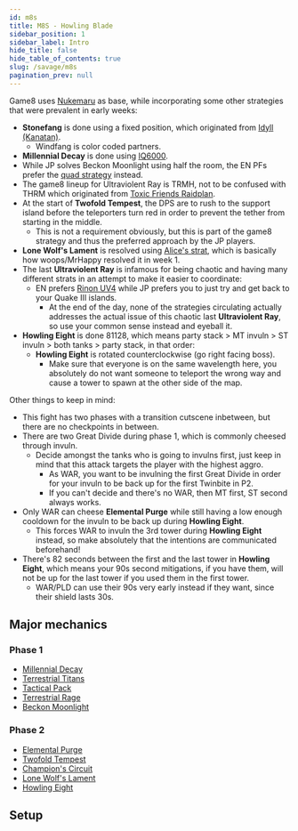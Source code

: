 ```yaml
---
id: m8s
title: M8S - Howling Blade
sidebar_position: 1
sidebar_label: Intro
hide_title: false
hide_table_of_contents: true
slug: /savage/m8s
pagination_prev: null
---
```


Game8 uses [Nuke](https://www.youtube.com/watch?v=Pqxs9VBKn74)[maru](https://www.youtube.com/watch?v=HnFCYfJ-HaM) as base, while incorporating some other strategies that were prevalent in early weeks:
- **Stonefang** is done using a fixed position, which originated from [Idyll (Kanatan)](http://kanatan.info/archives/39556775.html).
  - Windfang is color coded partners.
- **Millennial Decay** is done using [IQ6000](https://x.com/yukiusa_14/status/1908541388968558841).
- While JP solves Beckon Moonlight using half the room, the EN PFs prefer the [quad strategy](https://raidplan.io/plan/WFsLBku1C9Iyxneu) instead.
- The game8 lineup for Ultraviolent Ray is TRMH, not to be confused with THRM which originated from [Toxic Friends Raidplan](https://raidplan.io/plan/9M-1G-mmOaaroDOG).
- At the start of **Twofold Tempest**, the DPS are to rush to the support island before the teleporters turn red in order to prevent the tether from starting in the middle.
  - This is not a requirement obviously, but this is part of the game8 strategy and thus the preferred approach by the JP players.
- **Lone Wolf's Lament** is resolved using [Alice's strat](https://x.com/Arieltemp/status/1908647291432690050/photo/2), which is basically how woops/MrHappy resolved it in week 1.
- The last **Ultraviolent Ray** is infamous for being chaotic and having many different strats in an attempt to make it easier to coordinate:
  - EN prefers [Rinon UV4](https://youtu.be/CPpfqs0ysuM?si=1Yic5zTVx5-_mIQY&t=750) while JP prefers you to just try and get back to your Quake III islands.
    - At the end of the day, none of the strategies circulating actually addresses the actual issue of this chaotic last **Ultraviolent Ray**, so use your common sense instead and eyeball it.
- **Howling Eight** is done 81128, which means party stack > MT invuln > ST invuln > both tanks > party stack, in that order:
  - **Howling Eight** is rotated counterclockwise (go right facing boss).
    - Make sure that everyone is on the same wavelength here, you absolutely do not want someone to teleport the wrong way and cause a tower to spawn at the other side of the map.

Other things to keep in mind:
- This fight has two phases with a transition cutscene inbetween, but there are no checkpoints in between.
- There are two <Tankbuster>Great Divide</Tankbuster> during phase 1, which is commonly cheesed through invuln.
  - Decide amongst the tanks who is going to invulns first, just keep in mind that this attack targets the player with the highest aggro.
    - As WAR, you want to be invulning the first <Tankbuster>Great Divide</Tankbuster> in order for your invuln to be back up for the first <Tankbuster>Twinbite</Tankbuster> in P2.
    - If you can't decide and there's no WAR, then MT first, ST second always works.
- Only WAR can cheese **Elemental Purge** while still having a low enough cooldown for the invuln to be back up during **Howling Eight**.
  - This forces WAR to invuln the 3rd tower during **Howling Eight** instead, so make absolutely that the intentions are communicated beforehand!
- There's 82 seconds between the first and the last tower in **Howling Eight**, which means your 90s second mitigations, if you have them, will not be up for the last tower if you used them in the first tower.
  - WAR/PLD can use their 90s very early instead if they want, since their shield lasts 30s.

## Major mechanics

### Phase 1
- [Millennial Decay](/savage/m8s/millennial_decay)
- [Terrestrial Titans](/savage/m8s/terrestrial_titans)
- [Tactical Pack](/savage/m8s/tactical_pack)
- [Terrestrial Rage](/savage/m8s/terrestrial_rage)
- [Beckon Moonlight](/savage/m8s/beckon_moonlight)

### Phase 2
- [Elemental Purge](/savage/m8s/elemental_purge)
- [Twofold Tempest](/savage/m8s/twofold_tempest)
- [Champion's Circuit](/savage/m8s/champion_circuit)
- [Lone Wolf's Lament](/savage/m8s/lone_wolf_lament)
- [Howling Eight](/savage/m8s/howling_eight)

## Setup

<Tabs>
<TabItem value="Phase 1" label="Phase 1" default>

<KittenAsset path='m8s/waymark1.png' wrapper='div' />

</TabItem>

<TabItem value="Phase 2" label="Phase 2">

<KittenAsset path='m8s/waymark2.png' wrapper='div' />

</TabItem>
</Tabs>